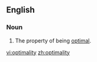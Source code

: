 ==English==

===Noun===
{{en-noun|-}}

# The property of being [[optimal]].

[[vi:optimality]]
[[zh:optimality]]
